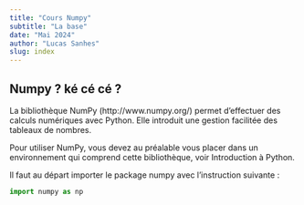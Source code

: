 ```yaml
---
title: "Cours Numpy"
subtitle: "La base" 
date: "Mai 2024"
author: "Lucas Sanhes"
slug: index
---
```


## Numpy ? ké cé cé ? {#welcome}

La bibliothèque NumPy (http://www.numpy.org/) permet d’effectuer des calculs numériques avec Python. Elle introduit une gestion facilitée des tableaux de nombres.

Pour utiliser NumPy, vous devez au préalable vous placer dans un environnement qui comprend cette bibliothèque, voir Introduction à Python.

Il faut au départ importer le package numpy avec l’instruction suivante :

```python
import numpy as np
```
